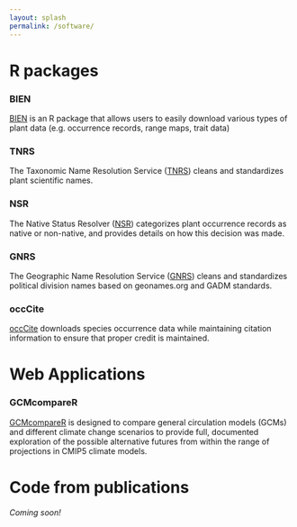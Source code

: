 ```yaml
---
layout: splash
permalink: /software/
---
```



# R packages

### BIEN

[BIEN](https://cran.r-project.org/package=BIEN) is an R package that allows users to easily download various types of plant data (e.g. occurrence records, range maps, trait data)

### TNRS

The Taxonomic Name Resolution Service ([TNRS](https://cran.r-project.org/package=TNRS)) cleans and standardizes plant scientific names.

### NSR

The Native Status Resolver ([NSR](https://cran.r-project.org/package=NSR)) categorizes plant occurrence records as native or non-native, and provides details on how this decision was made.

### GNRS

The Geographic Name Resolution Service ([GNRS](https://cran.r-project.org/package=GNRS)) cleans and standardizes political division names based on geonames.org and GADM standards.

### occCite

[occCite](https://cran.r-project.org/package=occCite) downloads species occurrence data while maintaining citation information to ensure that proper credit is maintained.

# Web Applications

### GCMcompareR

[GCMcompareR](https://ecoinformatica.net/GCMcompareR.html) is designed to compare general circulation models (GCMs) and different climate change scenarios to provide full, documented exploration of the possible alternative futures from within the range of projections in CMIP5 climate models.

# Code from publications
*Coming soon!*
